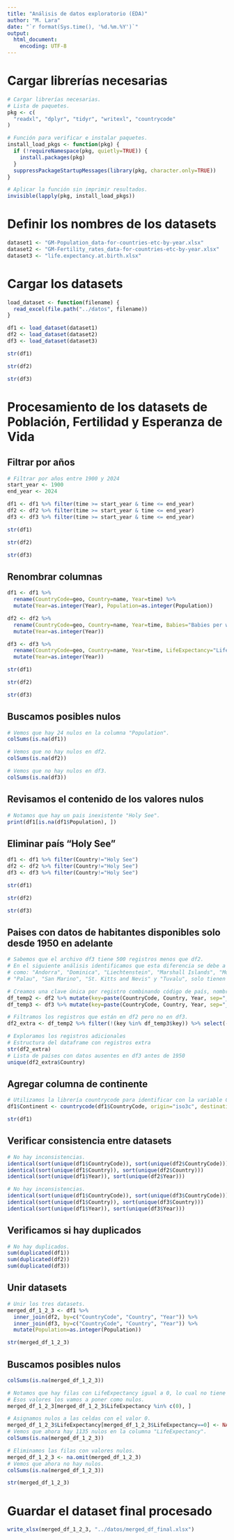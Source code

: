 ```yaml
---
title: "Análisis de datos exploratorio (EDA)"
author: "M. Lara"
date: "`r format(Sys.time(), '%d.%m.%Y')`"
output:
  html_document:
    encoding: UTF-8
---
```


# Cargar librerías necesarias
```r
# Cargar librerías necesarias.
# Lista de paquetes.
pkg <- c(
  "readxl", "dplyr", "tidyr", "writexl", "countrycode"
)

# Función para verificar e instalar paquetes.
install_load_pkgs <- function(pkg) {
  if (!requireNamespace(pkg, quietly=TRUE)) {
    install.packages(pkg)
  }
  suppressPackageStartupMessages(library(pkg, character.only=TRUE))
}

# Aplicar la función sin imprimir resultados.
invisible(lapply(pkg, install_load_pkgs))
```

# Definir los nombres de los datasets
```r
dataset1 <- "GM-Population_data-for-countries-etc-by-year.xlsx"
dataset2 <- "GM-Fertility_rates_data-for-countries-etc-by-year.xlsx"
dataset3 <- "life.expectancy.at.birth.xlsx"
```

# Cargar los datasets
```r
load_dataset <- function(filename) {
  read_excel(file.path("../datos", filename))
}

df1 <- load_dataset(dataset1)
df2 <- load_dataset(dataset2)
df3 <- load_dataset(dataset3)
```

```r
str(df1)
```

```r
str(df2)
```

```r
str(df3)
```

# Procesamiento de los datasets de Población, Fertilidad y Esperanza de Vida
## Filtrar por años
```r
# Filtrar por años entre 1900 y 2024
start_year <- 1900
end_year <- 2024

df1 <- df1 %>% filter(time >= start_year & time <= end_year)
df2 <- df2 %>% filter(time >= start_year & time <= end_year)
df3 <- df3 %>% filter(time >= start_year & time <= end_year)
```

```r
str(df1)
```

```r
str(df2)
```

```r
str(df3)
```

## Renombrar columnas
```r
df1 <- df1 %>%
  rename(CountryCode=geo, Country=name, Year=time) %>%
  mutate(Year=as.integer(Year), Population=as.integer(Population))

df2 <- df2 %>%
  rename(CountryCode=geo, Country=name, Year=time, Babies="Babies per woman") %>%
  mutate(Year=as.integer(Year))

df3 <- df3 %>%
  rename(CountryCode=geo, Country=name, Year=time, LifeExpectancy="Life expectancy") %>%
  mutate(Year=as.integer(Year))
```

```r
str(df1)
```

```r
str(df2)
```

```r
str(df3)
```

## Buscamos posibles nulos
```r
# Vemos que hay 24 nulos en la columna "Population".
colSums(is.na(df1))
```

```r
# Vemos que no hay nulos en df2.
colSums(is.na(df2))
```

```r
# Vemos que no hay nulos en df3.
colSums(is.na(df3))
```

## Revisamos el contenido de los valores nulos
```r
# Notamos que hay un pais inexistente "Holy See".
print(df1[is.na(df1$Population), ])
```

## Eliminar país "Holy See"
```r
df1 <- df1 %>% filter(Country!="Holy See")
df2 <- df2 %>% filter(Country!="Holy See")
df3 <- df3 %>% filter(Country!="Holy See")
```

```r
str(df1)
```

```r
str(df2)
```

```r
str(df3)
```
## Paises con datos de habitantes disponibles solo desde 1950 en adelante
```r
# Sabemos que el archivo df3 tiene 500 registros menos que df2.
# En el siguiente análisis identificamos que esta diferencia se debe a que ciertos países 
# como: "Andorra", "Dominica", "Liechtenstein", "Marshall Islands", "Monaco", "Nauru", 
# "Palau", "San Marino", "St. Kitts and Nevis" y "Tuvalu", solo tienen datos registrados a partir del año 1950.

# Creamos una clave única por registro combinando código de país, nombre y año.
df_temp2 <- df2 %>% mutate(key=paste(CountryCode, Country, Year, sep="_"))
df_temp3 <- df3 %>% mutate(key=paste(CountryCode, Country, Year, sep="_"))

# Filtramos los registros que están en df2 pero no en df3.
df2_extra <- df_temp2 %>% filter(!(key %in% df_temp3$key)) %>% select(-key)

# Exploramos los registros adicionales
# Estructura del dataframe con registros extra
str(df2_extra)
# Lista de países con datos ausentes en df3 antes de 1950
unique(df2_extra$Country)
```

## Agregar columna de continente
```r
# Utilizamos la librería countrycode para identificar con la variable CountryCode el nombre del continente.
df1$Continent <- countrycode(df1$CountryCode, origin="iso3c", destination="continent")
```

```r
str(df1)
```
## Verificar consistencia entre datasets
```r
# No hay inconsistencias.
identical(sort(unique(df1$CountryCode)), sort(unique(df2$CountryCode)))
identical(sort(unique(df1$Country)), sort(unique(df2$Country)))
identical(sort(unique(df1$Year)), sort(unique(df2$Year)))
```

```r
# No hay inconsistencias.
identical(sort(unique(df1$CountryCode)), sort(unique(df3$CountryCode)))
identical(sort(unique(df1$Country)), sort(unique(df3$Country)))
identical(sort(unique(df1$Year)), sort(unique(df3$Year)))
```

## Verificamos si hay duplicados
```r
# No hay duplicados.
sum(duplicated(df1))
sum(duplicated(df2))
sum(duplicated(df3))
```

## Unir datasets
```r
# Unir los tres datasets.
merged_df_1_2_3 <- df1 %>%
  inner_join(df2, by=c("CountryCode", "Country", "Year")) %>%
  inner_join(df3, by=c("CountryCode", "Country", "Year")) %>%
  mutate(Population=as.integer(Population))
```

```r
str(merged_df_1_2_3)
```

## Buscamos posibles nulos
```r
colSums(is.na(merged_df_1_2_3))
```

```r
# Notamos que hay filas con LifeExpectancy igual a 0, lo cual no tiene sentido.
# Esos valores los vamos a poner como nulos.
merged_df_1_2_3[merged_df_1_2_3$LifeExpectancy %in% c(0), ]
```

```r
# Asignamos nulos a las celdas con el valor 0.
merged_df_1_2_3$LifeExpectancy[merged_df_1_2_3$LifeExpectancy==0] <- NA
# Vemos que ahora hay 1135 nulos en la columna "LifeExpectancy".
colSums(is.na(merged_df_1_2_3))
```

```r
# Eliminamos las filas con valores nulos.
merged_df_1_2_3 <- na.omit(merged_df_1_2_3)
# Vemos que ahora no hay nulos.
colSums(is.na(merged_df_1_2_3))
```

```r
str(merged_df_1_2_3)
```

# Guardar el dataset final procesado
```r
write_xlsx(merged_df_1_2_3, "../datos/merged_df_final.xlsx")
```


